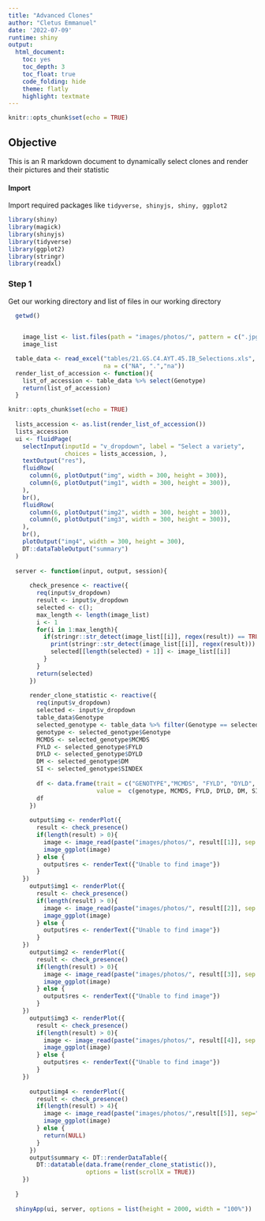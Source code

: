 ```yaml
---
title: "Advanced Clones"
author: "Cletus Emmanuel"
date: '2022-07-09'
runtime: shiny
output: 
  html_document:
    toc: yes
    toc_depth: 3
    toc_float: true
    code_folding: hide
    theme: flatly
    highlight: textmate
---
```


```r
knitr::opts_chunk$set(echo = TRUE)
```

## Objective

This is an R markdown document to dynamically select clones and render their pictures and their statistic

#### Import

Import required packages like `tidyverse, shinyjs, shiny, ggplot2`

```r
library(shiny)
library(magick)
library(shinyjs)
library(tidyverse)
library(ggplot2)
library(stringr)
library(readxl)
```

### Step 1

Get our working directory and list of files in our working directory

```r
  getwd()
  
```

```r

    image_list <- list.files(path = "images/photos/", pattern = c(".jpg", ".png"))
    image_list

```

```r
  table_data <- read_excel("tables/21.GS.C4.AYT.45.IB_Selections.xls", sheet = "Advancement", 
                           na = c("NA", ".","na"))
  render_list_of_accession <- function(){
    list_of_accession <- table_data %>% select(Genotype)
    return(list_of_accession)
  }
```

```r
knitr::opts_chunk$set(echo = TRUE)
  
  lists_accession <- as.list(render_list_of_accession())
  lists_accession
  ui <- fluidPage(
    selectInput(inputId = "v_dropdown", label = "Select a variety", 
                choices = lists_accession, ),
    textOutput("res"),
    fluidRow(
      column(6, plotOutput("img", width = 300, height = 300)),
      column(6, plotOutput("img1", width = 300, height = 300)),
    ),
    br(),
    fluidRow(
      column(6, plotOutput("img2", width = 300, height = 300)),
      column(6, plotOutput("img3", width = 300, height = 300)),
    ),
    br(),
    plotOutput("img4", width = 300, height = 300),
    DT::dataTableOutput("summary")
  )
  
  server <- function(input, output, session){
    
      check_presence <- reactive({
        req(input$v_dropdown)
        result <- input$v_dropdown
        selected <- c();
        max_length <- length(image_list)
        i <- 1
        for(i in 1:max_length){
          if(stringr::str_detect(image_list[[i]], regex(result)) == TRUE){
            print(stringr::str_detect(image_list[[i]], regex(result)))
            selected[[length(selected) + 1]] <- image_list[[i]]
          }
        }
        return(selected)
      })
      
      render_clone_statistic <- reactive({
        req(input$v_dropdown)
        selected <- input$v_dropdown
        table_data$Genotype
        selected_genotype <- table_data %>% filter(Genotype == selected)
        genotype <- selected_genotype$Genotype
        MCMDS <- selected_genotype$MCMDS
        FYLD <- selected_genotype$FYLD
        DYLD <- selected_genotype$DYLD
        DM <- selected_genotype$DM
        SI <- selected_genotype$SINDEX
        
        df <- data.frame(trait = c("GENOTYPE","MCMDS", "FYLD", "DYLD", "DM", "SI"), 
                         value =  c(genotype, MCMDS, FYLD, DYLD, DM, SI))
        df 
      })
      
      output$img <- renderPlot({
        result <- check_presence()
        if(length(result) > 0){
          image <- image_read(paste("images/photos/", result[[1]], sep = ""))
          image_ggplot(image)
        } else {
          output$res <- renderText({"Unable to find image"})  
        }
    })
      output$img1 <- renderPlot({
        result <- check_presence()
        if(length(result) > 0){
          image <- image_read(paste("images/photos/", result[[2]], sep = ""))
          image_ggplot(image)
        } else {
          output$res <- renderText({"Unable to find image"})  
        }
    })
      output$img2 <- renderPlot({
        result <- check_presence()
        if(length(result) > 0){
          image <- image_read(paste("images/photos/", result[[3]], sep = ""))
          image_ggplot(image)
        } else {
          output$res <- renderText({"Unable to find image"})  
        }
    })
      output$img3 <- renderPlot({
        result <- check_presence()
        if(length(result) > 0){
          image <- image_read(paste("images/photos/", result[[4]], sep = ""))
          image_ggplot(image)
        } else {
          output$res <- renderText({"Unable to find image"})  
        }
    })
      
      output$img4 <- renderPlot({
        result <- check_presence()
        if(length(result) > 4){
          image <- image_read(paste("images/photos/",result[[5]], sep=""))
          image_ggplot(image)
        } else {
          return(NULL)
        }
      })
      output$summary <- DT::renderDataTable({
        DT::datatable(data.frame(render_clone_statistic()), 
                      options = list(scrollX = TRUE))
    })   
      
  }
  
  shinyApp(ui, server, options = list(height = 2000, width = "100%"))
  
```
